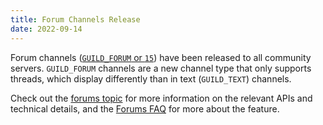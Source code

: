 ```yaml
---
title: Forum Channels Release
date: 2022-09-14
---
```


Forum channels ([`GUILD_FORUM` or `15`](#DOCS_RESOURCES_CHANNEL/channel-object-channel-types)) have been released to all community servers. `GUILD_FORUM` channels are a new channel type that only supports threads, which display differently than in text (`GUILD_TEXT`) channels.

Check out the [forums topic](#DOCS_TOPICS_THREADS/forums) for more information on the relevant APIs and technical details, and the [Forums FAQ](https://support.discord.com/hc/en-us/articles/6208479917079-Forum-Channels-FAQ#h_01G69FJQWTWN88HFEHK7Z6X79N) for more about the feature.
